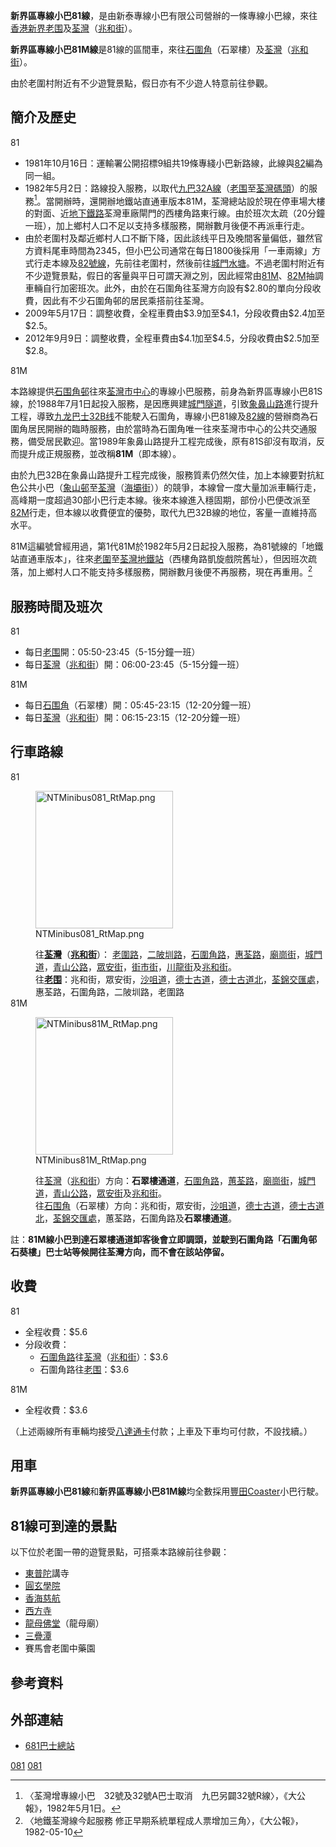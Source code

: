 {{Infobox Bus Route
| image = [[File:NTMinibus81_EP894.jpg|300px]]
| number = 新界區專線小巴81線
| operator = 新泰專線小巴有限公司
| garage = 
| length = 
| time = 
| start = [[老围_(荃湾)|老围]]
| via = [[圆玄学院|圆玄学院]]、[[海壩村|海壩村]]及[[石圍角|石圍角]]
| end = [[荃灣|荃灣]]（[[兆和街|兆和街]]）
| level = 0550-2345
| level1 = 0600-2345
| frequency = 5-15 分鐘一班
| Other_route = 無
| vehicle = [[豐田Coaster|豐田Coaster]]LPG
| Fare = $5.6
| Section_Fare1 = [[石圍角路|石圍角路]]往荃灣（兆和街）：$3.3
| Section_Fare2 = 石圍角路往老围：$3.3
| compete = 無
| bgcolor = green
| fontcolor =#00FF00
}}
{{Infobox Bus Route
| image =[[File:NTMinibus81M_EG8369.jpg|300px]]
| number = 新界區專線小巴81M線
| operator = 新泰專線小巴有限公司
| garage = 
| length = 
| time = 
| start = [[石圍角|石圍角]]（石翠樓）
| via = [[绿杨新邨|绿杨新邨]]、[[蕙荃體育館|蕙荃體育館]]等
| end = [[荃灣|荃灣]]（[[兆和街|兆和街]]）
| level = 0545-2315
| level1 = 0615-2345
| frequency = 12-20 分鐘一班
| Other_route = 无
| vehicle = [[豐田Coaster|豐田Coaster]]LPG
| Fare = $3.6
| Section_Fare1 = 
| Section_Fare2 = 
| compete = [[香港小巴|红色公共小巴]]
| bgcolor = green
| fontcolor =#00FF00
}}

'''新界區專線小巴81線'''，是由新泰專線小巴有限公司營辦的一條專線小巴線，來往[[香港|香港]][[新界|新界]][[老围_(荃湾)|老围]]及[[荃灣|荃灣]]（[[兆和街|兆和街]]）。

'''新界區專線小巴81M線'''是81線的區間車，來往[[石圍角|石圍角]]（石翠樓）及[[荃灣|荃灣]]（[[兆和街|兆和街]]）。

由於老圍村附近有不少遊覽景點，假日亦有不少遊人特意前往參觀。

==簡介及歷史==
;81
*1981年10月16日：運輸署公開招標9組共19條專綫小巴新路線，此線與[[新界區專線小巴82線|82]]編為同一組。 
*1982年5月2日：路線投入服務，以取代[[九龍巴士32A線|九巴32A線]]（[[老围_(荃湾)|老围]]至[[荃灣碼頭|荃灣碼頭]]）的服務<ref>〈荃灣增專線小巴　32號及32號A巴士取消　九巴另闢32號R線〉，《大公報》，1982年5月1日。</ref>。當開辦時，還開辦地鐵站直通車版本81M，荃灣總站設於現在停車場大樓的對面、近[[香港地鐵|地下鐵路]]荃灣車廠閘門的西樓角路東行線。由於班次太疏（20分鐘一班），加上鄉村人口不足以支持多樣服務，開辦數月後便不再派車行走。
*由於老圍村及鄰近鄉村人口不斷下降，因此該线平日及晚間客量偏低，雖然官方資料尾車時間為2345，但小巴公司通常在每日1800後採用「一車兩線」方式行走本線及[[新界區專線小巴82線|82號線]]，先前往老圍村，然後前往[[城門水塘|城門水塘]]。不過老圍村附近有不少遊覽景點，假日的客量與平日可謂天淵之別，因此經常由[[新界區專線小巴81M線|81M]]、[[新界區專線小巴82M線|82M]]抽調車輛自行加密班次。此外，由於在石圍角往荃灣方向設有$2.80的單向分段收費，因此有不少石圍角邨的居民乘搭前往荃灣。
*2009年5月17日：調整收費，全程車費由$3.9加至$4.1，分段收費由$2.4加至$2.5。 
*2012年9月9日：調整收費，全程車費由$4.1加至$4.5，分段收費由$2.5加至$2.8。

;81M
本路線提供[[石围角邨|石围角邨]]往來[[荃灣市中心|荃灣市中心]]的專線小巴服務，前身為新界區專線小巴81S線，於1988年7月1日起投入服務，是因應興建[[城門隧道|城門隧道]]，引致[[象鼻山路|象鼻山路]]進行提升工程，導致[[九龙巴士32B线|九龙巴士32B线]]不能駛入石圍角，專線小巴81線及[[新界區專線小巴82線|82線]]的營辦商為石圍角居民開辦的臨時服務，由於當時為石圍角唯一往來荃灣市中心的公共交通服務，備受居民歡迎。當1989年象鼻山路提升工程完成後，原有81S卻沒有取消，反而提升成正規服務，並改稱'''81M'''（即本線）。

由於九巴32B在象鼻山路提升工程完成後，服務質素仍然欠佳，加上本線要對抗紅色公共小巴（[[象山邨|象山邨]]至[[荃灣|荃灣]]（[[海壩街|海壩街]]））的競爭，本線曾一度大量加派車輛行走，高峰期一度超過30部小巴行走本線。後來本線進入穩固期，部份小巴便改派至[[新界區專線小巴82M線|82M]]行走，但本線以收費便宜的優勢，取代九巴32B線的地位，客量一直維持高水平。

81M這編號曾經用過，第1代81M於1982年5月2日起投入服務，為81號線的「地鐵站直通車版本」，往來[[老围_(荃湾)|老圍]]至[[荃灣站|荃灣地鐵站]]（西樓角路凱旋戲院舊址），但因班次疏落，加上鄉村人口不能支持多樣服務，開辦數月後便不再服務，現在再重用。<ref>〈地鐵荃灣線今起服務 修正早期系統單程成人票增加三角〉，《大公報》，1982-05-10</ref>

==服務時間及班次==
;81
*每日[[老围_(荃湾)|老围]]開：05:50-23:45（5-15分鐘一班）
*每日[[荃灣|荃灣]]（[[兆和街|兆和街]]）開：06:00-23:45（5-15分鐘一班）
;81M
*每日[[石围角|石围角]]（石翠樓）開：05:45-23:15（12-20分鐘一班）
*每日[[荃灣|荃灣]]（[[兆和街|兆和街]]）開：06:15-23:15（12-20分鐘一班）

==行車路線==
;81
[[File:NTMinibus081_RtMap.png|220px]]
:往'''[[荃灣|荃灣]]'''（'''[[兆和街|兆和街]]'''）： [[老圍路|老圍路]]，[[二陂圳路|二陂圳路]]，[[石圍角路|石圍角路]]，[[惠荃路|惠荃路]]，[[廟崗街|廟崗街]]，[[城門道|城門道]]，[[青山公路|青山公路]]，[[眾安街|眾安街]]，[[街市街|街市街]]，[[川龍街|川龍街]]及[[兆和街|兆和街]]。
:往'''[[老围_(荃湾)|老围]]'''：兆和街，眾安街，[[沙咀道|沙咀道]]，[[德士古道|德士古道]]，[[德士古道北|德士古道北]]，[[荃錦交匯處|荃錦交匯處]]，惠荃路，石圍角路，二陂圳路，老圍路
;81M
[[File:NTMinibus81M_RtMap.png|220px]]
:往[[荃灣|荃灣]]（[[兆和街|兆和街]]）方向：'''石翠樓通道'''，[[石圍角路|石圍角路]]，[[蕙荃路|蕙荃路]]，[[廟崗街|廟崗街]]，[[城門道|城門道]]，[[青山公路|青山公路]]，[[眾安街|眾安街]]及[[兆和街|兆和街]]。
:往[[石围角|石围角]]（石翠樓）方向：兆和街，眾安街，[[沙咀道|沙咀道]]，[[德士古道|德士古道]]，[[德士古道北|德士古道北]]，[[荃錦交匯處|荃錦交匯處]]，蕙荃路，石圍角路及'''石翠樓通道'''。

註：'''81M線小巴到達石翠樓通道卸客後會立即調頭，並駛到石圍角路「石圍角邨石葵樓」巴士站等候開往荃灣方向，而不會在該站停留。'''

==收費==
;81
*全程收費：$5.6
*分段收費：
**[[石圍角路|石圍角路]]往[[荃灣|荃灣]]（[[兆和街|兆和街]]）：$3.6
**石圍角路往[[老围_(荃湾)|老围]]：$3.6
;81M
*全程收費：$3.6
（上述兩線所有車輛均接受[[八達通卡|八達通卡]]付款；上車及下車均可付款，不設找續。）

==用車==
'''新界區專線小巴81線'''和'''新界區專線小巴81M線'''均全數採用[[豐田Coaster|豐田Coaster]]小巴行駛。

==81線可到達的景點==
以下位於老圍一帶的遊覽景點，可搭乘本路線前往參觀：
*[[東普陀|東普陀]]講寺
*[[圓玄學院|圓玄學院]]
*[[香海慈航|香海慈航]]
*[[西方寺|西方寺]]
*[[荃灣龍母廟|龍母佛堂]]（龍母廟）
*[[三疊潭|三疊潭]]
*賽馬會老圍中藥園

==參考資料==

{{reflist}}

==外部連結==

*[http://www.681busterminal.com/version2/index.php?fi=a201&id=325 681巴士總站] {{Wayback|url=http://www.681busterminal.com/version2/index.php?fi=a201&id=325 |date=20190918172723 }}

{{荃湾区小巴路线列表}}

[[Category:新界區小巴路線|081]]
[[Category:荃灣區小巴路線|081]]